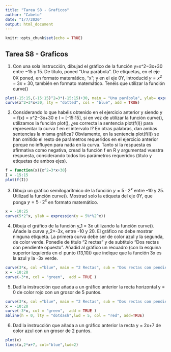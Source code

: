```yaml
---
title: "Tarea S8 - Graficos"
author: "Cabeto"
date: "1/7/2020"
output: html_document
---
```


```r
knitr::opts_chunk$set(echo = TRUE)
```

## Tarea S8 - Graficos

1. Con una sola instrucción, dibujad el gráfico de la función y=x^2−3x+30 entre −15 y 15. De título, poned “Una parábola”. De etiquetas, en el eje 0X poned, en formato matemático, "x"; y en el eje 0Y, introducid $y=x^2−3x+30$, también en formato matemático. Tenéis que utilizar la función curve()

```r
plot(-15:15,(-15:15)^2−3*(-15:15)+30, main = "Una parábola", ylab= expression(y^2−(3*y+30)),xlab="x")
curve(x^2−3*x+30, lty = "dotted", col = "blue", add = TRUE)
```


2. Considerando lo que habéis obtenido en el ejercicio anterior y siendo y = f(x) = x^2−3x+30 e I = [-15:15], si en vez de utilizar la función curve(), utilizamos la función plot(), ¿es correcta la sentencia plot(f(I)) para representar la curva f en el intervalo I? En otras palabras, dan ambas sentencias la misma gráfica? Obviamente, en la sentencia plot(f(I)) se han omitido el resto de parámetros requeridos en el ejercicio anterior porque no influyen para nada en la curva. Tanto si la respuesta es afirmativa como negativa, cread la función f en R y argumentad vuestra respuesta, considerando todos los parámetros requeridos (título y etiquetas de ambos ejes).

```r
f = function(x){x^2−3*x+30}
I = -15:15
plot(f(I))
```


3. Dibuja un gráfico semilogarítmico de la función $y = 5\cdot 2^x$ entre -10 y 25. Utilizad la función curve(). Mostrad solo la etiqueta del eje 0Y, que ponga $y = 5\cdot 2^x$ en formato matemático.

```r
x = -10:25
curve(5*2^x, ylab = expression(y = 5%*%2^x))
```


4. Dibuja el gráfico de la función y_1 = 3x utilizando la función curve(). Añade la curva y_2=-3x, entre -10 y 20. El gráfico no debe mostrar ninguna etiqueta. La primera curva debe ser de color azul y la segunda, de color verde. Ponedle de título "2 rectas" y de subtítulo "Dos rectas con pendiente opuesto". Añadid al gráfico un recuadro (con la esquina superior izquierda en el punto (13,10)) que indique que la función 3x es la azul y la -3x verde.

```r

curve(3*x, col ="blue", main = "2 Rectas", sub = "Dos rectas con pendiente opuesto",ylim=c(-3,3))
x = -10:20
curve(-3*x, col = "green",  add = TRUE ) 
```


5. Dad la instrucción que añada a un gráfico anterior la recta horizontal y = 0 de color rojo con un grosor de 5 puntos.

```r
curve(3*x, col ="blue", main = "2 Rectas", sub = "Dos rectas con pendiente opuesto",ylim=c(-3,3))
x = -10:20
curve(-3*x, col = "green",  add = TRUE ) 
abline(h = 0, lty = "dotdash",lwd = 5, col = "red", add=TRUE)

```


6. Dad la instrucción que añada a un gráfico anterior la recta y = 2x+7 de color azul con un grosor de 2 puntos.

```r
plot(x)
lines(x,2*x+7, col="blue",lwd=2)
```

